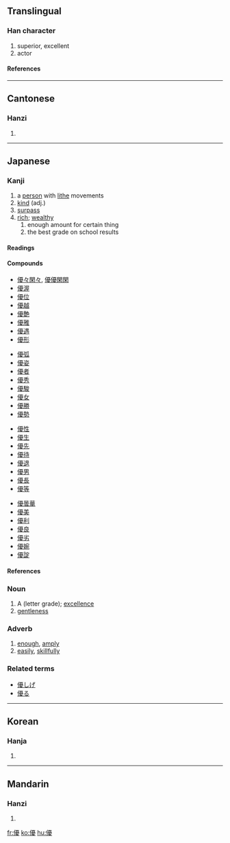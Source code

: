 {{see|优}}

==Translingual==
===Han character===
{{Han char|rn=9|rad=人|as=15|sn=17|four=2124<sub>7</sub>|canj=人一月水 (OMBE)}}
# superior, excellent
# actor
====References====
{{Han ref|kx=0120.280|dkj=01261|dj=0254.260|hdz=10233.040|uh=512A|ud=20778|bh=C075|bd=49269}}
----
==Cantonese==
===Hanzi===
{{yue-hanzi|jyut=|y=yau1}}
# {{defn|Cantonese}}
----
== Japanese ==
===Kanji===
{{ja-kanji|grade=6|rs=人15}}
# a [[person]] with [[lithe]] movements
# [[kind]] (adj.)
# [[surpass]]
# [[rich]]; [[wealthy]]
## enough amount for certain thing
## the best grade on school results
====Readings====
{{ja-readings|kanon=[[ゆう]] ([[yū]])|goon=[[う]] ([[u]])|kun=[[やさしい]] ([[yasashii]]), [[すぐれる]] ([[sugureru]]), [[ゆたか]] (yutaka), [[ゆうに]] (yūni), [[わざおぎ]] ([[wazaogi]])|nadzuke=[[かつ]] (katsu), [[ひろ]] (hiro), [[まさ]] (masa), [[まさる]] (masaru), [[ゆたか]] (yutaka)}}
====Compounds====
{{top4}}
*[[優々閑々]], [[優優閑閑]]
*[[優渥]]
*[[優位]]
*[[優越]]
*[[優艶]]
*[[優雅]]
*[[優遇]]
*[[優形]]
{{mid4}}
*[[優弧]]
*[[優姿]]
*[[優者]]
*[[優秀]]
*[[優駿]]
*[[優女]]
*[[優勝]]
*[[優勢]]
{{mid4}}
*[[優性]]
*[[優生]]
*[[優先]]
*[[優待]]
*[[優退]]
*[[優男]]
*[[優長]]
*[[優等]]
{{mid4}}
*[[優曇華]]
*[[優美]]
*[[優利]]
*[[優良]]
*[[優劣]]
*[[優婉]]
*[[優諚]]
{{bottom}}
====References====
{{ja-kref|k=4505|s=9744|j=4D25}}
===Noun===
{{ja-noun|k|hira=ゆう|rom=yū}}
# A (letter grade); [[excellence]]
# [[gentleness]]

===Adverb===
{{ja-pos|k|adverb|hira=ゆう|rom=yū}}
# [[enough]], [[amply]]
# [[easily]], [[skillfully]]


===Related terms===
*[[優しげ]]
*[[優る]]
----
==Korean==
===Hanja===
{{ko-hanja|hangeul=우|rv=u|mr=u}}
# {{defn|Korean}}
----
==Mandarin==
===Hanzi===
{{cmn-hanzi|sim=优|pin=[[yōu]] (you1)|wg=yu<sup>1</sup>}}
# {{defn|Mandarin}}

[[fr:優]]
[[ko:優]]
[[hu:優]]